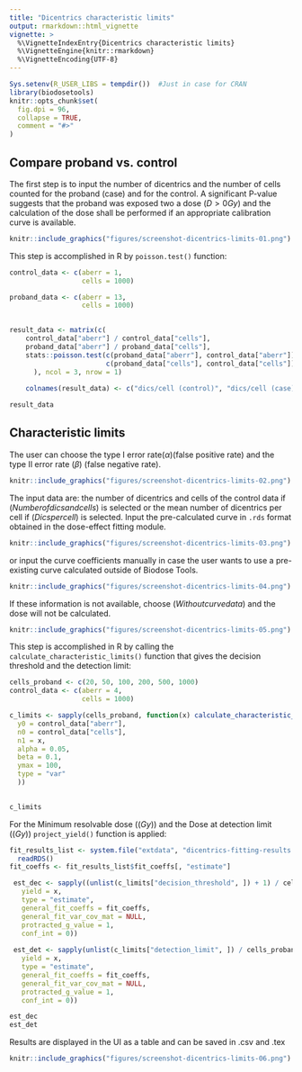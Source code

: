 ---
title: "Dicentrics characteristic limits"
output: rmarkdown::html_vignette
vignette: >
  %\VignetteIndexEntry{Dicentrics characteristic limits}
  %\VignetteEngine{knitr::rmarkdown}
  %\VignetteEncoding{UTF-8}
---

```{r, include = FALSE}
Sys.setenv(R_USER_LIBS = tempdir())  #Just in case for CRAN
library(biodosetools)
knitr::opts_chunk$set(
  fig.dpi = 96,
  collapse = TRUE,
  comment = "#>"
)
```

## Compare proband vs. control

The first step is to input the number of dicentrics and the number of cells counted for the proband (case) and for the control. A significant P-value suggests that the proband was exposed two a dose  ($D>0Gy$) and the calculation of the dose shall be performed if an appropriate calibration curve is available. 

```{r sc-dic-limits-01, echo=FALSE, out.width='100%', fig.align='center', fig.cap="'Data input options' in the characteristic limits module - Compare proband vs control method."}
knitr::include_graphics("figures/screenshot-dicentrics-limits-01.png")
```

This step is accomplished in R by `poisson.test()` function:

```{r dic-limits-results-01, tidy=TRUE, tidy.opts=list(width.cutoff=60)}
control_data <- c(aberr = 1,
                  cells = 1000)

proband_data <- c(aberr = 13,
                  cells = 1000)
        

result_data <- matrix(c(
    control_data["aberr"] / control_data["cells"],
    proband_data["aberr"] / proband_data["cells"],
    stats::poisson.test(c(proband_data["aberr"], control_data["aberr"]),
                        c(proband_data["cells"], control_data["cells"]))$p.value
      ), ncol = 3, nrow = 1)
    
    colnames(result_data) <- c("dics/cell (control)", "dics/cell (case)", "P-value")
```

```{r}
result_data
```

## Characteristic limits

The user can choose the type I error rate($α$)(false positive rate) and the type II error rate ($β$) (false negative rate).

```{r sc-dic-limits-02, echo=FALSE, out.width='100%', fig.align='center', fig.cap="'Data input options' in the characteristic limits module - Characteristic limits."}
knitr::include_graphics("figures/screenshot-dicentrics-limits-02.png")
```

The input data are: the number of dicentrics and cells of the control data if ($Number of dics and cells$) is selected or the mean number of dicentrics per cell if ($Dics per cell$) is selected. 
Input the pre-calculated curve in `.rds` format obtained in the dose-effect fitting module. 

```{r sc-dic-limits-03, echo=FALSE, out.width='100%', fig.align='center', fig.cap="'Data input options' in the characteristic limits module - Characteristic limits - Without curve data option."}
knitr::include_graphics("figures/screenshot-dicentrics-limits-03.png")
```

or input the curve coefficients manually in case the user wants to use a pre-existing curve calculated outside of Biodose Tools. 

```{r sc-dic-limits-04, echo=FALSE, out.width='100%', fig.align='center', fig.cap="'Data input options' in the characteristic limits module - Characteristic limits - Loaded data .rds option."}
knitr::include_graphics("figures/screenshot-dicentrics-limits-04.png")
```
If these information is not available, choose ($Without curve data$) and the dose will not be calculated.

```{r sc-dic-limits-05, echo=FALSE, out.width='100%', fig.align='center', fig.cap="'Data input options' in the characteristic limits module - Characteristic limits - Manually entered curve data option."}
knitr::include_graphics("figures/screenshot-dicentrics-limits-05.png")
```

This step is accomplished in R by calling the `calculate_characteristic_limits()` function that gives the decision threshold and the detection limit:

```{r dic-limits-results-02}
cells_proband <- c(20, 50, 100, 200, 500, 1000)
control_data <- c(aberr = 4,
                  cells = 1000)

c_limits <- sapply(cells_proband, function(x) calculate_characteristic_limits(
  y0 = control_data["aberr"],
  n0 = control_data["cells"],
  n1 = x,
  alpha = 0.05, 
  beta = 0.1, 
  ymax = 100, 
  type = "var"
  ))
  
```

```{r}
c_limits
```
For the Minimum resolvable dose ($(Gy)$) and the Dose at detection limit ($(Gy)$) `project_yield()` function is applied:
```{r dic-limits-results-03}
fit_results_list <- system.file("extdata", "dicentrics-fitting-results.rds", package = "biodosetools")%>%
  readRDS()
fit_coeffs <- fit_results_list$fit_coeffs[, "estimate"]

 est_dec <- sapply((unlist(c_limits["decision_threshold", ]) + 1) / cells_proband, function(x) project_yield(
   yield = x,
   type = "estimate",
   general_fit_coeffs = fit_coeffs,
   general_fit_var_cov_mat = NULL,
   protracted_g_value = 1,
   conf_int = 0))
  
 est_det <- sapply(unlist(c_limits["detection_limit", ]) / cells_proband, function(x) project_yield(
   yield = x,
   type = "estimate",
   general_fit_coeffs = fit_coeffs,
   general_fit_var_cov_mat = NULL,
   protracted_g_value = 1,
   conf_int = 0))                
```

```{r}
est_dec
est_det
```
Results are displayed in the UI as a table and can be saved in .csv and .tex

```{r sc-dic-limits-07, echo=FALSE, out.width='100%', fig.align='center', fig.cap="'Results' tabbed box in the characteristic limits module - Characteristic limits."}
knitr::include_graphics("figures/screenshot-dicentrics-limits-06.png")
```
